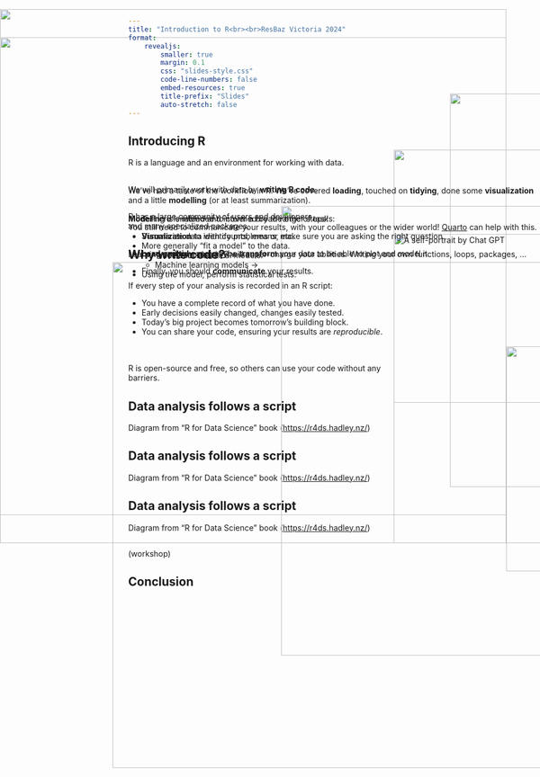 ```yaml
---
title: "Introduction to R<br><br>ResBaz Victoria 2024"
format: 
    revealjs:
        smaller: true
        margin: 0.1
        css: "slides-style.css"
        code-line-numbers: false
        embed-resources: true
        title-prefix: "Slides"
        auto-stretch: false
---
```


## Introducing R
<img src="cran.png" style="display:block;position:absolute;left: 800px;top:200px;" width="700">
<img src="dplyr.png" style="display:block;position:absolute;left: 700px;top:300px;" width="700">
<img src="bioc2.png" style="display:block;position:absolute;left: 500px;top:400px;" width="800">
<img src="gallery.png" style="display:block;position:absolute;left: 200px;top:500px;" width="900">


R is a language and an environment for working with data.

\
We will primarily work with data by **writing R code**.

\
R has a large community of users and developers,\
and many specialized packages.



## Why write code?

\
If every step of your analysis is recorded in an R script:

* You have a complete record of what you have done.
* Early decisions easily changed, changes easily tested.
* Today’s big project becomes tomorrow’s building block.
* You can share your code, ensuring your results are *reproducible*.

\
\
R is open-source and free, so others can use your code without any barriers.



## Data analysis follows a script
<img src="data-science.png" style="display:block;position:absolute;left: 0px;top:100px;z-index:-1" width="900">

Diagram from "R for Data Science" book (<https://r4ds.hadley.nz/>)


## Data analysis follows a script
<img src="data-science.png" style="display:block;position:absolute;left: 0px;top:100px;z-index:-1" width="900">
<img src="chatgpt-shoggoth.webp" style="display:block;position:absolute;left: 700px;top:450px;" width="300" alt="A self-portrait by Chat GPT">

Diagram from "R for Data Science" book (<https://r4ds.hadley.nz/>)

<div style="position:absolute;top: 400px;">
**Model** here is intended to cover a broad range of tasks:

* Summarize data with counts, means, etc.
* More generally "fit a model" to the data.
    * Traditional statistical models.
    * Machine learning models &rarr;
* Using the model, perform statistical tests.
</div>



## Data analysis follows a script
<img src="data-science.png" style="display:block;position:absolute;left: 0px;top:100px;z-index:-1" width="900">
<img src="chatgpt-shoggoth.webp" style="display:block;position:absolute;left: 900px;top:650px;" width="400">

Diagram from "R for Data Science" book (<https://r4ds.hadley.nz/>)

<div style="position:absolute;top: 400px;">
Modelling is enabled and informed by the other steps!

* **Visualization** to identify problems or make sure you are asking the right question.

* **Load** and **tidy** and maybe **transform** your data to be able to plot and model it.

* Finally, you should **communicate** your results.
</div>


##
(workshop)

## Conclusion

<img src="data-science.png" style="display:block;position:absolute;left: 0px;top:50px;z-index:-1" width="900">

<div style="position:absolute;top: 350px;font-size:100%;">
We've had a taste of the workflow in R. We've covered **loading**, touched on **tidying**, done some **visualization** and a little **modelling** (or at least summarization).

\
You still need to communicate your results, with your colleagues or the wider world! [Quarto](https://quarto.org/) can help with this.

\
Learning programming in R will super-charge your abilities. Writing your own functions, loops, packages, ...
</div>